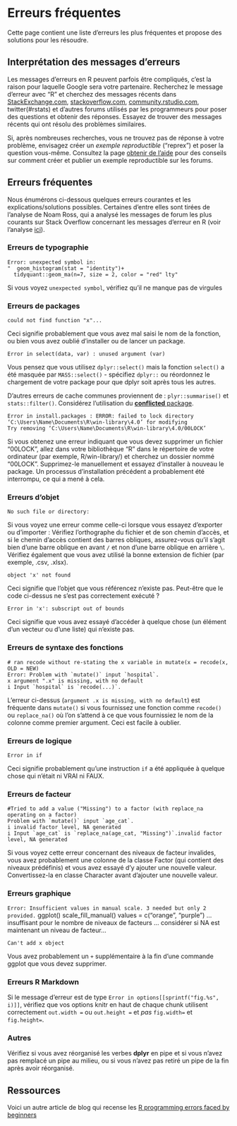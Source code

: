 # Erreurs fréquentes{#errors}

Cette page contient une liste d'erreurs les plus fréquentes et propose des solutions pour les résoudre.   
 
## Interprétation des messages d'erreurs

Les messages d'erreurs en R peuvent parfois être compliqués, c'est la raison pour laquelle Google sera votre partenaire. Recherchez le message d'erreur avec "R" et cherchez des messages récents dans [StackExchange.com](StackExchange.com), [stackoverflow.com](stackoverflow.com), [community.rstudio.com](community.rstudio.com), twitter(\#rstats) et d'autres forums utilisés par les programmeurs pour poser des questions et obtenir des réponses. Essayez de trouver des messages récents qui ont résolu des problèmes similaires.

Si, après nombreuses recherches, vous ne trouvez pas de réponse à votre problème, envisagez créer un *exemple reproductible* ("reprex") et poser la question vous-même. Consultez la page [obtenir de l'aide](#help) pour des conseils sur comment créer et publier un exemple reproductible sur les forums.

## Erreurs fréquentes

Nous énumérons ci-dessous quelques erreurs courantes et les explications/solutions possibles. Certaines d'entre elles sont tirées de l'analyse de Noam Ross, qui a analysé les messages de forum les plus courants sur Stack Overflow concernant les messages d'erreur en R (voir l'analyse [ici](https://github.com/noamross/zero-dependency-problems/blob/master/misc/stack-overflow-common-r-errors.md)).

### Erreurs de typographie {.unnumbered}

    Error: unexpected symbol in:
    "  geom_histogram(stat = "identity")+
      tidyquant::geom_ma(n=7, size = 2, color = "red" lty"

Si vous voyez `unexpected symbol`, vérifiez qu'il ne manque pas de virgules

### Erreurs de packages {.unnumbered}

    could not find function "x"...

Ceci signifie probablement que vous avez mal saisi le nom de la fonction, ou bien vous avez oublié d'installer ou de lancer un package.

    Error in select(data, var) : unused argument (var)

Vous pensez que vous utilisez `dplyr::select()` mais la fonction `select()` a été masquée par `MASS::select()` - spécifiez `dplyr::` ou réordonnez le chargement de votre package pour que dplyr soit après tous les autres.

D'autres erreurs de cache communes proviennent de : `plyr::summarise()` et `stats::filter()`. Considérez l'utilisation du [**conflicted** package](https://www.tidyverse.org/blog/2018/06/conflicted/).

    Error in install.packages : ERROR: failed to lock directory ‘C:\Users\Name\Documents\R\win-library\4.0’ for modifying
    Try removing ‘C:\Users\Name\Documents\R\win-library\4.0/00LOCK’

Si vous obtenez une erreur indiquant que vous devez supprimer un fichier "00LOCK", allez dans votre bibliothèque "R" dans le répertoire de votre ordinateur (par exemple, R/win-library/) et cherchez un dossier nommé "00LOCK". Supprimez-le manuellement et essayez d'installer à nouveau le package. Un processus d'installation précédent a probablement été interrompu, ce qui a mené à cela.

### Erreurs d'objet {.unnumbered}

    No such file or directory:

Si vous voyez une erreur comme celle-ci lorsque vous essayez d'exporter ou d'importer : Vérifiez l'orthographe du fichier et de son chemin d'accès, et si le chemin d'accès contient des barres obliques, assurez-vous qu'il s'agit bien d'une barre oblique en avant `/` et non d'une barre oblique en arrière `\`. Vérifiez également que vous avez utilisé la bonne extension de fichier (par exemple, .csv, .xlsx).

    object 'x' not found 

Ceci signifie que l'objet que vous référencez n'existe pas. Peut-être que le code ci-dessus ne s'est pas correctement exécuté ?

    Error in 'x': subscript out of bounds

Ceci signifie que vous avez essayé d'accéder à quelque chose (un élément d'un vecteur ou d'une liste) qui n'existe pas.

### Erreurs de syntaxe des fonctions {.unnumbered}

    # ran recode without re-stating the x variable in mutate(x = recode(x, OLD = NEW)
    Error: Problem with `mutate()` input `hospital`.
    x argument ".x" is missing, with no default
    i Input `hospital` is `recode(...)`.

L'erreur ci-dessus (`argument .x is missing, with no default`) est fréquente dans `mutate()` si vous fournissez une fonction comme `recode()` ou `replace_na()` où l'on s'attend à ce que vous fournissiez le nom de la colonne comme premier argument. Ceci est facile à oublier.\

### Erreurs de logique {.unnumbered}

    Error in if

Ceci signifie probablement qu'une instruction `if` a été appliquée à quelque chose qui n'était ni VRAI ni FAUX.

### Erreurs de facteur {.unnumbered}

    #Tried to add a value ("Missing") to a factor (with replace_na operating on a factor)
    Problem with `mutate()` input `age_cat`.
    i invalid factor level, NA generated
    i Input `age_cat` is `replace_na(age_cat, "Missing")`.invalid factor level, NA generated

Si vous voyez cette erreur concernant des niveaux de facteur invalides, vous avez probablement une colonne de la classe Factor (qui contient des niveaux prédéfinis) et vous avez essayé d'y ajouter une nouvelle valeur. Convertissez-la en classe Character avant d'ajouter une nouvelle valeur.

### Erreurs graphique {.unnumbered}

`Error: Insufficient values in manual scale. 3 needed but only 2 provided.` ggplot() scale_fill_manual() values = c("orange", "purple") ... insuffisant pour le nombre de niveaux de facteurs ... considérer si NA est maintenant un niveau de facteur...

    Can't add x object

Vous avez probablement un `+` supplémentaire à la fin d'une commande ggplot que vous devez supprimer.

### Erreurs R Markdown {.unnumbered}

Si le message d'erreur est de type `Error in options[[sprintf("fig.%s", i)]]`, vérifiez que vos options knitr en haut de chaque chunk utilisent correctement `out.width =` ou `out.height =` et *pas* `fig.width=` et `fig.height=`.

### Autres {.unnumbered}

Vérifiez si vous avez réorganisé les verbes **dplyr** en pipe et si vous n'avez pas remplacé un pipe au milieu, ou si vous n'avez pas retiré un pipe de la fin après avoir réorganisé.

<!-- ======================================================= -->

## Ressources

Voici un autre article de blog qui recense les [R programming errors faced by beginners](https://www.r-bloggers.com/2016/06/common-r-programming-errors-faced-by-beginners/)
